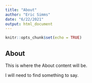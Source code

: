 ```yaml
---
title: "About"
author: "Eric Simms"
date: "6/22/2021"
output: html_document
---
```


```r
knitr::opts_chunk$set(echo = TRUE)
```

## About

This is where the About content will be.

I will need to find something to say.
